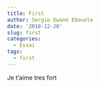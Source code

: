 ```yaml
---
title: First
author: Sergio Ewane Ebouele
date: '2018-12-20'
slug: first
categories:
  - Essai
tags:
  - first
---
```


Je t'aime tres fort

